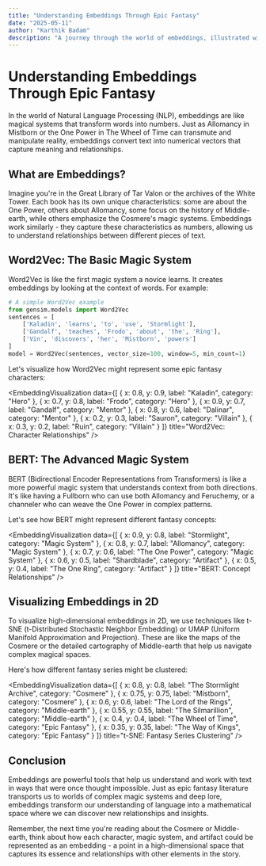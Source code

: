 ```yaml
---
title: "Understanding Embeddings Through Epic Fantasy"
date: "2025-05-11"
author: "Karthik Badam"
description: "A journey through the world of embeddings, illustrated with epic fantasy literature and interactive visualizations"
---
```



# Understanding Embeddings Through Epic Fantasy

In the world of Natural Language Processing (NLP), embeddings are like magical systems that transform words into numbers. Just as Allomancy in Mistborn or the One Power in The Wheel of Time can transmute and manipulate reality, embeddings convert text into numerical vectors that capture meaning and relationships.

## What are Embeddings?

Imagine you're in the Great Library of Tar Valon or the archives of the White Tower. Each book has its own unique characteristics: some are about the One Power, others about Allomancy, some focus on the history of Middle-earth, while others emphasize the Cosmere's magic systems. Embeddings work similarly - they capture these characteristics as numbers, allowing us to understand relationships between different pieces of text.

## Word2Vec: The Basic Magic System

Word2Vec is like the first magic system a novice learns. It creates embeddings by looking at the context of words. For example:

```python
# A simple Word2Vec example
from gensim.models import Word2Vec
sentences = [
    ['Kaladin', 'learns', 'to', 'use', 'Stormlight'],
    ['Gandalf', 'teaches', 'Frodo', 'about', 'the', 'Ring'],
    ['Vin', 'discovers', 'her', 'Mistborn', 'powers']
]
model = Word2Vec(sentences, vector_size=100, window=5, min_count=1)
```

Let's visualize how Word2Vec might represent some epic fantasy characters:

<EmbeddingVisualization
  data={[
    { x: 0.8, y: 0.9, label: "Kaladin", category: "Hero" },
    { x: 0.7, y: 0.8, label: "Frodo", category: "Hero" },
    { x: 0.9, y: 0.7, label: "Gandalf", category: "Mentor" },
    { x: 0.8, y: 0.6, label: "Dalinar", category: "Mentor" },
    { x: 0.2, y: 0.3, label: "Sauron", category: "Villain" },
    { x: 0.3, y: 0.2, label: "Ruin", category: "Villain" }
  ]}
  title="Word2Vec: Character Relationships"
/>

## BERT: The Advanced Magic System

BERT (Bidirectional Encoder Representations from Transformers) is like a more powerful magic system that understands context from both directions. It's like having a Fullborn who can use both Allomancy and Feruchemy, or a channeler who can weave the One Power in complex patterns.

Let's see how BERT might represent different fantasy concepts:

<EmbeddingVisualization
  data={[
    { x: 0.9, y: 0.8, label: "Stormlight", category: "Magic System" },
    { x: 0.8, y: 0.7, label: "Allomancy", category: "Magic System" },
    { x: 0.7, y: 0.6, label: "The One Power", category: "Magic System" },
    { x: 0.6, y: 0.5, label: "Shardblade", category: "Artifact" },
    { x: 0.5, y: 0.4, label: "The One Ring", category: "Artifact" }
  ]}
  title="BERT: Concept Relationships"
/>

## Visualizing Embeddings in 2D

To visualize high-dimensional embeddings in 2D, we use techniques like t-SNE (t-Distributed Stochastic Neighbor Embedding) or UMAP (Uniform Manifold Approximation and Projection). These are like the maps of the Cosmere or the detailed cartography of Middle-earth that help us navigate complex magical spaces.

Here's how different fantasy series might be clustered:

<EmbeddingVisualization
  data={[
    { x: 0.8, y: 0.8, label: "The Stormlight Archive", category: "Cosmere" },
    { x: 0.75, y: 0.75, label: "Mistborn", category: "Cosmere" },
    { x: 0.6, y: 0.6, label: "The Lord of the Rings", category: "Middle-earth" },
    { x: 0.55, y: 0.55, label: "The Silmarillion", category: "Middle-earth" },
    { x: 0.4, y: 0.4, label: "The Wheel of Time", category: "Epic Fantasy" },
    { x: 0.35, y: 0.35, label: "The Way of Kings", category: "Epic Fantasy" }
  ]}
  title="t-SNE: Fantasy Series Clustering"
/>

## Conclusion

Embeddings are powerful tools that help us understand and work with text in ways that were once thought impossible. Just as epic fantasy literature transports us to worlds of complex magic systems and deep lore, embeddings transform our understanding of language into a mathematical space where we can discover new relationships and insights.

Remember, the next time you're reading about the Cosmere or Middle-earth, think about how each character, magic system, and artifact could be represented as an embedding - a point in a high-dimensional space that captures its essence and relationships with other elements in the story. 
